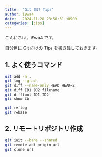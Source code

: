 ```yaml
---
title:  "Git 向け Tips"
author: i9wa4
date:   2024-01-28 23:50:31 +0900
categories: [tips]
---
```


こんにちは。i9wa4 です。

自分用に Git 向けの Tips を書き残しておきます。

## 1. よく使うコマンド

```sh
git add -n .
git log --graph
git diff --name-only HEAD HEAD~2
git diff ID1 ID2 filename
git difftool ID1 ID2
git show ID

git reflog
git rebase
```

## 2. リモートリポジトリ作成

```sh
git init --bare --shared
git remote add origin url
git clone url
```
